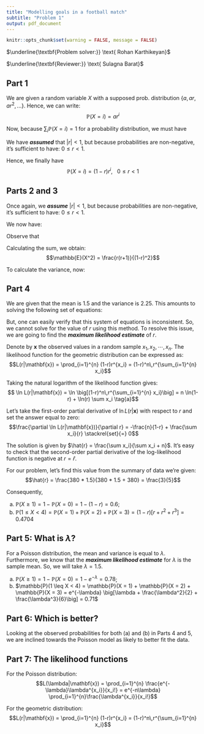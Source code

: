 ---
title: "Modelling goals in a football match"
subtitle: "Problem 1"
output: pdf_document
---

```{r setup, include=FALSE}
knitr::opts_chunk$set(warning = FALSE, message = FALSE) 
```

$\underline{\textbf{Problem solver:}} \text{ Rohan Karthikeyan}$

$\underline{\textbf{Reviewer:}} \text{ Sulagna Barat}$

## Part 1

We are given a random variable $X$ with a supposed prob. distribution $\{a, ar, ar^2, ...\}$. Hence, we can write: $$\mathbb{P}(X=i) = ar^i$$

Now, because $\sum_{i} \mathbb{P}(X=i) = 1$ for a probability distribution, we must have \begin{align*} \sum_{i} \mathbb{P}(X=i) &= 1 \\ \implies \sum_{i} ar^i &= 1 \\ \implies \frac{a}{1-r} &= 1 \\ \implies a &= 1-r \end{align*}

We have ***assumed*** that $|r| < 1$, but because probabilities are non-negative, it's sufficient to have: $0 \le r < 1$.

Hence, we finally have $$\mathbb{P}(X=i) = (1-r)r^i, ~~~ 0\le r < 1$$

## Parts 2 and 3

Once again, we ***assume*** $|r| < 1$, but because probabilities are non-negative, it's sufficient to have: $0 \le r < 1$.

We now have: \begin{align*} \mathbb{E}(X) &= \sum_{i} i\mathbb{P}(X=i) \\ &= \sum_{i} i(1-r)r^i \\ \implies \frac{\mathbb{E}(X)}{1-r} &= \sum_{i} ir^i \\ \implies \frac{\mathbb{E}(X)}{1-r} &= \frac{r}{(1-r)^2} \\ \implies \mathbb{E}(X) &= \frac{r}{1-r} \end{align*}

Observe that \begin{align*} \mathbb{E}(X^2) &= \sum_{i} i^2 \mathbb{P}(X=i) \\ &= \sum_{i} i^2(1-r)r^i \end{align*}

Calculating the sum, we obtain: $$\mathbb{E}(X^2) = \frac{r(r+1)}{(1-r)^2}$$

To calculate the variance, now: \begin{align*} \text{Var}(X) &= \mathbb{E}(X^2) - [\mathbb{E}(X)]^2 \\ &= \frac{r(r+1)}{(1-r)^2} - \frac{r^2}{(1-r)^2} \\ &= \frac{r}{(1-r)^2} \end{align*}

## Part 4

We are given that the mean is 1.5 and the variance is 2.25. This amounts to solving the following set of equations:
\begin{align} \frac{r}{1-r} &= 1.5 \\ \frac{r}{(1-r)^2} &= 2.25 \end{align}

But, one can easily verify that this system of equations is inconsistent. So, we cannot solve for the value of $r$ using this method. To resolve this issue, we are going to find the ***maximum likelihood estimate*** of $r$.

Denote by $\mathbf{x}$ the observed values in a random sample $x_1, x_2, \cdots, x_n$. The likelihood function for the geometric distribution can be expressed as: $$L(r|\mathbf{x}) = \prod_{i=1}^{n} (1-r)r^{x_i} = (1-r)^n\,r^{\sum_{i=1}^{n} x_i}$$

Taking the natural logarithm of the likelihood function gives:
$$ \ln L(r|\mathbf{x}) = \ln \big[(1-r)^n\,r^{\sum_{i=1}^{n} x_i}\big] = n \ln(1-r) + \ln(r) \sum x_i \tag{a}$$

Let's take the first-order partial derivative of $\ln L(r|\mathbf{x})$ with respect to $r$ and set the answer equal to zero:
$$\frac{\partial \ln L(r|\mathbf{x})}{\partial r} = -\frac{n}{1-r} + \frac{\sum x_i}{r} \stackrel{set}{=} 0$$

The solution is given by $\hat{r} = \frac{\sum x_i}{\sum x_i + n}$. It's easy to check that the second-order partial derivative of the log-likelihood function is negative at $r = \hat{r}$.

For our problem, let's find this value from the summary of data we're given:
$$\hat{r} = \frac{380 * 1.5}{380 * 1.5 + 380} = \frac{3}{5}$$

Consequently,

a.  $\mathbb{P}(X \geq 1) = 1 - \mathbb{P}(X = 0) = 1 - (1 - r) = 0.6$;
b.  $\mathbb{P}(1 \leq X < 4) = \mathbb{P}(X = 1) + \mathbb{P}(X = 2) + \mathbb{P}(X = 3) = (1-r)\big[r + r^2 + r^3] = 0.4704$

## Part 5: What is $\lambda$?

For a Poisson distribution, the mean and variance is equal to $\lambda$. Furthermore, we know that the ***maximum likelihood estimate*** for $\lambda$ is the sample mean. So, we will take $\lambda = 1.5$.

a.  $\mathbb{P}(X \geq 1) = 1 - \mathbb{P}(X = 0) = 1 - e^{-\lambda} = 0.78$;
b.  $\mathbb{P}(1 \leq X < 4) = \mathbb{P}(X = 1) + \mathbb{P}(X = 2) + \mathbb{P}(X = 3) = e^{-\lambda} \big[\lambda + \frac{\lambda^2}{2} + \frac{\lambda^3}{6}\big] = 0.71$

## Part 6: Which is better?

Looking at the observed probabilities for both (a) and (b) in Parts 4 and 5, we are inclined towards the Poisson model as likely to better fit the data.

## Part 7: The likelihood functions

For the Poisson distribution: $$L(\lambda|\mathbf{x}) = \prod_{i=1}^{n} \frac{e^{-\lambda}\lambda^{x_i}}{x_i!} = e^{-n\lambda} \prod_{i=1}^{n}\frac{\lambda^{x_i}}{x_i!}$$

For the geometric distribution: $$L(r|\mathbf{x}) = \prod_{i=1}^{n} (1-r)r^{x_i} = (1-r)^n\,r^{\sum_{i=1}^{n} x_i}$$
